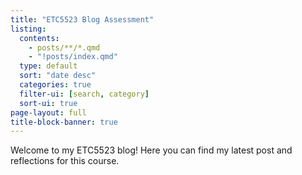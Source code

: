 ```yaml
---
title: "ETC5523 Blog Assessment"
listing:
  contents:
    - posts/**/*.qmd      
    - "!posts/index.qmd"  
  type: default
  sort: "date desc"
  categories: true
  filter-ui: [search, category]
  sort-ui: true
page-layout: full
title-block-banner: true
---
```


Welcome to my ETC5523 blog!
Here you can find my latest post and reflections for this course.
